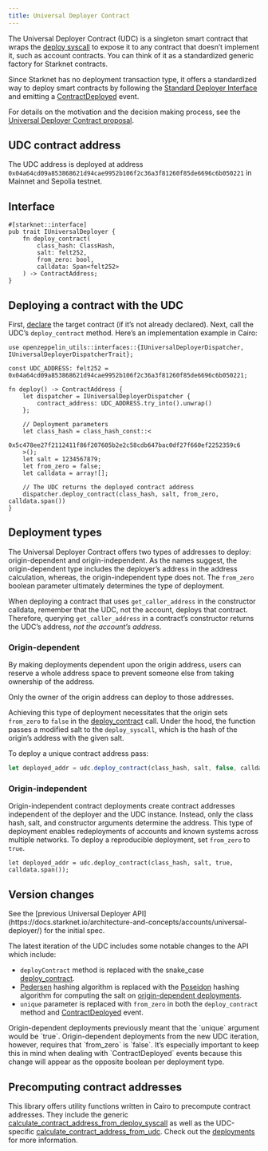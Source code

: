 ```yaml
---
title: Universal Deployer Contract
---
```


The Universal Deployer Contract (UDC) is a singleton smart contract that wraps the [deploy syscall](https://docs.starknet.io/architecture-and-concepts/smart-contracts/system-calls-cairo1/#deploy) to expose it to any contract that doesn’t implement it, such as account contracts. You can think of it as a standardized generic factory for Starknet contracts.

Since Starknet has no deployment transaction type, it offers a standardized way to deploy smart contracts by following the [Standard Deployer Interface](https://community.starknet.io/t/snip-deployer-contract-interface/2772) and emitting a [ContractDeployed](./api/udc#IUniversalDeployer-ContractDeployed) event.

For details on the motivation and the decision making process, see the [Universal Deployer Contract proposal](https://community.starknet.io/t/universal-deployer-contract-proposal/1864).

## UDC contract address

The UDC address is deployed at address `0x04a64cd09a853868621d94cae9952b106f2c36a3f81260f85de6696c6b050221` in Mainnet and Sepolia testnet.

## Interface

```cairo
#[starknet::interface]
pub trait IUniversalDeployer {
    fn deploy_contract(
        class_hash: ClassHash,
        salt: felt252,
        from_zero: bool,
        calldata: Span<felt252>
    ) -> ContractAddress;
}
```

## Deploying a contract with the UDC

First, [declare](https://docs.starknet.io/architecture-and-concepts/network-architecture/transactions/#declare-transaction) the target contract (if it’s not already declared).
Next, call the UDC’s `deploy_contract` method.
Here’s an implementation example in Cairo:

```cairo
use openzeppelin_utils::interfaces::{IUniversalDeployerDispatcher, IUniversalDeployerDispatcherTrait};

const UDC_ADDRESS: felt252 = 0x04a64cd09a853868621d94cae9952b106f2c36a3f81260f85de6696c6b050221;

fn deploy() -> ContractAddress {
    let dispatcher = IUniversalDeployerDispatcher {
        contract_address: UDC_ADDRESS.try_into().unwrap()
    };

    // Deployment parameters
    let class_hash = class_hash_const::<
       0x5c478ee27f2112411f86f207605b2e2c58cdb647bac0df27f660ef2252359c6
    >();
    let salt = 1234567879;
    let from_zero = false;
    let calldata = array![];

    // The UDC returns the deployed contract address
    dispatcher.deploy_contract(class_hash, salt, from_zero, calldata.span())
}
```

## Deployment types

The Universal Deployer Contract offers two types of addresses to deploy: origin-dependent and origin-independent.
As the names suggest, the origin-dependent type includes the deployer’s address in the address calculation,
whereas, the origin-independent type does not.
The `from_zero` boolean parameter ultimately determines the type of deployment.

<Callout type='warn'>


When deploying a contract that uses `get_caller_address` in the constructor calldata, remember that the UDC, not the account, deploys that contract.
Therefore, querying `get_caller_address` in a contract’s constructor returns the UDC’s address, _not the account’s address_.

</Callout>

### Origin-dependent

By making deployments dependent upon the origin address, users can reserve a whole address space to prevent someone else from taking ownership of the address.

Only the owner of the origin address can deploy to those addresses.

Achieving this type of deployment necessitates that the origin sets `from_zero` to `false` in the [deploy_contract](./api/udc#UniversalDeployer-deploy_contract) call.
Under the hood, the function passes a modified salt to the `deploy_syscall`, which is the hash of the origin’s address with the given salt.

To deploy a unique contract address pass:

```js
let deployed_addr = udc.deploy_contract(class_hash, salt, false, calldata.span());
```

### Origin-independent

Origin-independent contract deployments create contract addresses independent of the deployer and the UDC instance.
Instead, only the class hash, salt, and constructor arguments determine the address.
This type of deployment enables redeployments of accounts and known systems across multiple networks.
To deploy a reproducible deployment, set `from_zero` to `true`.

```cairo
let deployed_addr = udc.deploy_contract(class_hash, salt, true, calldata.span());
```

## Version changes

<Callout>
See the [previous Universal Deployer API](https://docs.starknet.io/architecture-and-concepts/accounts/universal-deployer/) for the initial spec.
</Callout>

The latest iteration of the UDC includes some notable changes to the API which include:

* `deployContract` method is replaced with the snake_case [deploy_contract](./api/udc#UniversalDeployer-deploy_contract).
* [Pedersen](https://docs.starknet.io/architecture-and-concepts/cryptography/#pedersen_hash) hashing algorithm is replaced with the [Poseidon](https://docs.starknet.io/architecture-and-concepts/cryptography/#poseidon_hash) hashing algorithm for computing the salt on [origin-dependent deployments](#origin_dependent).
* `unique` parameter is replaced with `from_zero` in both the `deploy_contract` method and [ContractDeployed](./api/udc#IUniversalDeployer-ContractDeployed) event.

<Callout type='warn'>
Origin-dependent deployments previously meant that the `unique` argument would be `true`.
Origin-dependent deployments from the new UDC iteration, however, requires that `from_zero` is `false`.
It’s especially important to keep this in mind when dealing with `ContractDeployed` events because this change will appear as the opposite boolean per deployment type.
</Callout>

## Precomputing contract addresses

This library offers utility functions written in Cairo to precompute contract addresses.
They include the generic [calculate_contract_address_from_deploy_syscall](./api/utilities#deployments-calculate_contract_address_from_deploy_syscall) as well as the UDC-specific [calculate_contract_address_from_udc](./api/utilities#deployments-calculate_contract_address_from_udc).
Check out the [deployments](./api/utilities#deployments) for more information.
